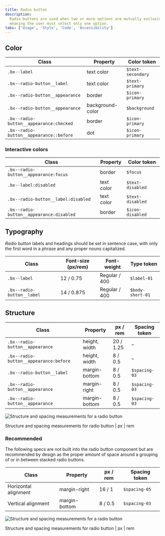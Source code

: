 ```yaml
---
title: Radio button
description:
  Radio buttons are used when two or more options are mutually exclusive,
  meaning the user must select only one option.
tabs: ['Usage', 'Style', 'Code', 'Accessibility']
---
```


## Color

| Class                                   | Property         | Color token       |
| --------------------------------------- | ---------------- | ----------------- |
| `.bx--label`                            | text color       | `$text-secondary` |
| `.bx--radio-button__label`              | text color       | `$text-primary`   |
| `.bx--radio-button__appearance`         | border           | `$icon-primary`   |
| `.bx--radio-button__appearance`         | background-color | `$background`     |
| `.bx--radio-button__appearance:checked` | border           | `$icon-primary`   |
| `.bx--radio-button__appearance::before` | dot              | `$icon-primary`   |

### Interactive colors

| Class                                    | Property   | Color token      |
| ---------------------------------------- | ---------- | ---------------- |
| `.bx--radio-button__appearance:focus`    | border     | `$focus`         |
| `.bx--label:disabled`                    | text color | `$text-disabled` |
| `.bx--radio-button__label:disabled`      | text color | `$text-disabled` |
| `.bx--radio-button__appearance:disabled` | border     | `$icon-disabled` |

## Typography

_Radio button_ labels and headings should be set in sentence case, with only the
first word in a phrase and any proper nouns capitalized.

| Class                      | Font-size (px/rem) | Font-weight   | Type token       |
| -------------------------- | ------------------ | ------------- | ---------------- |
| `.bx--label`               | 12 / 0.75          | Regular / 400 | `$label-01`      |
| `.bx--radio-button__label` | 14 / 0.875         | Regular / 400 | `$body-short-01` |

## Structure

| Class                                  | Property      | px / rem  | Spacing token |
| -------------------------------------- | ------------- | --------- | ------------- |
| `.bx--radio-button__appearance`        | height, width | 20 / 1.25 | –             |
| `.bx--radio-button__appearance:before` | height, width | 8 / 0.5   | –             |
| `.bx--radio-button__label`             | margin-bottom | 8 / 0.5   | `$spacing-03` |
| `.bx--radio-button__appearance`        | margin-right  | 8 / 0.5   | `$spacing-03` |
| `.bx--radio-button__appearance`        | margin-bottom | 8 / 0.5   | `$spacing-03` |

<div className="image--fixed">

![Structure and spacing measurements for a radio button](images/radio-button-style-1.png)

</div>

<Caption>
  Structure and spacing measurements for radio button | px | rem
</Caption>

### Recommended

The following specs are not built into the radio button component but are
recommended by design as the proper amount of space around a grouping of or in
between stacked radio buttons.

| Class                | Property      | px / rem | Spacing token |
| -------------------- | ------------- | -------- | ------------- |
| Horizontal alignment | margin-right  | 16 / 1   | `$spacing-05` |
| Vertical alignment   | margin-bottom | 8 / 0.5  | `$spacing-03` |

<div className="image--fixed">

![Structure and spacing measurements for a radio button](images/radio-button-style-2.png)

</div>

<Caption>
  Structure and spacing measurements for radio button | px | rem
</Caption>
